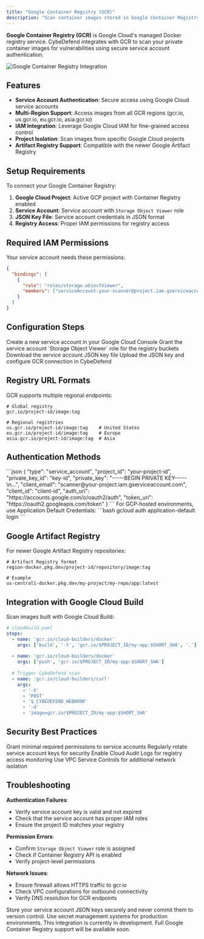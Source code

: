```yaml
---
title: "Google Container Registry (GCR)"
description: "Scan container images stored in Google Container Registry with secure authentication and access controls."
---
```


**Google Container Registry (GCR)** is Google Cloud's managed Docker registry service. CybeDefend integrates with GCR to scan your private container images for vulnerabilities using secure service account authentication.

<Frame>
  <img src="/images/container-scanning/integrations/gcr.png" alt="Google Container Registry Integration" style={{ borderRadius: '0.5rem' }} />
</Frame>

## Features

- **Service Account Authentication**: Secure access using Google Cloud service accounts
- **Multi-Region Support**: Access images from all GCR regions (gcr.io, us.gcr.io, eu.gcr.io, asia.gcr.io)
- **IAM Integration**: Leverage Google Cloud IAM for fine-grained access control
- **Project Isolation**: Scan images from specific Google Cloud projects
- **Artifact Registry Support**: Compatible with the newer Google Artifact Registry

## Setup Requirements

To connect your Google Container Registry:

1. **Google Cloud Project**: Active GCP project with Container Registry enabled
2. **Service Account**: Service account with `Storage Object Viewer` role
3. **JSON Key File**: Service account credentials in JSON format
4. **Registry Access**: Proper IAM permissions for registry access

## Required IAM Permissions

Your service account needs these permissions:

```json
{
  "bindings": [
    {
      "role": "roles/storage.objectViewer",
      "members": ["serviceAccount:your-scanner@project.iam.gserviceaccount.com"]
    }
  ]
}
```

## Configuration Steps

<Steps>
  <Step title="Create Service Account">
    Create a new service account in your Google Cloud Console
  </Step>
  
  <Step title="Assign Permissions">
    Grant the service account `Storage Object Viewer` role for the registry buckets
  </Step>
  
  <Step title="Generate Key">
    Download the service account JSON key file
  </Step>
  
  <Step title="Configure CybeDefend">
    Upload the JSON key and configure GCR connection in CybeDefend
  </Step>
</Steps>

## Registry URL Formats

GCR supports multiple regional endpoints:

```
# Global registry
gcr.io/project-id/image:tag

# Regional registries
us.gcr.io/project-id/image:tag    # United States
eu.gcr.io/project-id/image:tag    # Europe
asia.gcr.io/project-id/image:tag  # Asia
```

## Authentication Methods

<Tabs>
  <Tab title="Service Account Key">
    ```json
    {
      "type": "service_account",
      "project_id": "your-project-id",
      "private_key_id": "key-id",
      "private_key": "-----BEGIN PRIVATE KEY-----\n...",
      "client_email": "scanner@your-project.iam.gserviceaccount.com",
      "client_id": "client-id",
      "auth_uri": "https://accounts.google.com/o/oauth2/auth",
      "token_uri": "https://oauth2.googleapis.com/token"
    }
    ```
  </Tab>
  
  <Tab title="Application Default Credentials">
    For GCP-hosted environments, use Application Default Credentials:
    ```bash
    gcloud auth application-default login
    ```
  </Tab>
</Tabs>

## Google Artifact Registry

For newer Google Artifact Registry repositories:

```
# Artifact Registry format
region-docker.pkg.dev/project-id/repository/image:tag

# Example
us-central1-docker.pkg.dev/my-project/my-repo/app:latest
```

## Integration with Google Cloud Build

Scan images built with Google Cloud Build:

```yaml
# cloudbuild.yaml
steps:
  - name: 'gcr.io/cloud-builders/docker'
    args: ['build', '-t', 'gcr.io/$PROJECT_ID/my-app:$SHORT_SHA', '.']
  
  - name: 'gcr.io/cloud-builders/docker'
    args: ['push', 'gcr.io/$PROJECT_ID/my-app:$SHORT_SHA']
  
  # Trigger CybeDefend scan
  - name: 'gcr.io/cloud-builders/curl'
    args: 
      - '-X'
      - 'POST'
      - '$_CYBEDEFEND_WEBHOOK'
      - '-d'
      - 'image=gcr.io/$PROJECT_ID/my-app:$SHORT_SHA'
```

## Security Best Practices

<CardGroup cols={2}>
  <Card title="Least Privilege" icon="shield">
    Grant minimal required permissions to service accounts
  </Card>
  
  <Card title="Key Rotation" icon="rotate">
    Regularly rotate service account keys for security
  </Card>
  
  <Card title="Audit Logging" icon="clipboard-list">
    Enable Cloud Audit Logs for registry access monitoring
  </Card>
  
  <Card title="Network Security" icon="lock">
    Use VPC Service Controls for additional network isolation
  </Card>
</CardGroup>

## Troubleshooting

**Authentication Failures**:
- Verify service account key is valid and not expired
- Check that the service account has proper IAM roles
- Ensure the project ID matches your registry

**Permission Errors**:
- Confirm `Storage Object Viewer` role is assigned
- Check if Container Registry API is enabled
- Verify project-level permissions

**Network Issues**:
- Ensure firewall allows HTTPS traffic to gcr.io
- Check VPC configurations for outbound connectivity
- Verify DNS resolution for GCR endpoints

<Warning>
Store your service account JSON keys securely and never commit them to version control. Use secret management systems for production environments.
</Warning>

<Note>
This integration is currently in development. Full Google Container Registry support will be available soon.
</Note>
